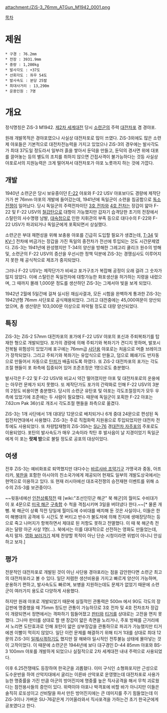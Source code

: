 attachment:/ZiS-3_76mm_ATGun_M1942_0001.png

[[목차]]
= 제원 =
 * 구경 : 76.2mm
 * 전장 : 3931.9mm
 * 중량 : 1,200kg
 * 발사각도 : +37도
 * 선회각도 : 좌우 54도
 * 발사속도 : 분당 25발
 * 최대사거리 : 13,290m
 * 운용인원 : 7명

= 개요 =
정식명칭은 ZiS-3 M1942. [[제2차 세계대전]] 당시 [[소련군]]의 주력 [[대전차포]] 겸 경야포.

원래 개발목적은 경야포였으나 사실상 대전차포로 많이 쓰였다. ZiS-3외에도 많은 소련제 야포들은 기본적으로 대전차전능력을 가지고 있었으나 ZiS-3의 경우에는 발사각도가 최대 37도일 정도라서 일부러 흙을 쌓아서 둔덕을 만들고, 둔덕의 경사면 위에 대포를 끌어놓는 등의 별도의 조치를 취하지 않으면 간접사격이 불가능하다는 것등 사실상 야포로서의 지원능력은 크게 떨어져서 대전차포가 야포 노릇까지 하는 것에 가깝다.

== 개발 ==
1940년 소련군은 당시 보유중이던 [[F-22]] 야포와 F-22 USV 야포보다도 경량에 제작단가가 싼 76mm 야포의 개발에 들어갔는데, 1941년에 독일군이 소련을 침공함으로 [[독소전쟁]]이 일어났다. 당시 독일군의 주력전차이던 [[3호 전차]]와 [[4호 전차]]는 장갑이 얇아 F-22 및 F-22 USV의 [[철갑탄]]으로 대항이 가능했지만 갑자기 습격당한 초기의 전장에서 스탈린의 사수명령 남발, [[대숙청]]으로 인한 지휘관의 부족 등으로 대다수의 F-22와 F-22 USV가 파괴되거나 독일군에게 포획되면서 상실했다.
 
소련군은 부대 재편성을 위해 보충용 야포를 긴급히 도입할 필요가 생겼는데, [[T-34]] 및 [[KV-1]] 전차에 버금가는 장갑을 가진 독일의 중전차가 전선에 투입되는 것도 시간문제였다. ZiS-3는 1941년에 완성했지만 T-34의 양산을 방해한 그레고리 쿨리크 원수의 방해 및, 소련군의 F-22 USV의 증산을 우선시한 정책 덕분에 ZiS-3는 경쟁심사도 이루어지지 못한 채 공식적으로 제조가 중지되었다.
 
그러나 F-22 USV는 제작단가가 비싸고 포가구조가 복잡해 공정이 오래 걸려 그 숫자가 많지 않았다. 이에 스탈린은 독일전차에 대항가능한 화포생산을 허가하는 지령을 내렸으며, 그 때까지 몰래 1,000문 정도를 생산하던 ZiS-3는 그제서야 빛을 보게 되었다.
 
1942년 2월에 5일간에 걸쳐 실시된 재심사결과, 모든 시험을 완벽하게 통과한 ZiS-3는 1942년형 76mm 사단포로 공식채용되었다. 그리고 대전중에는 45,000여문이 양산되었으며, 총 생산량은 103,000문 이상으로 파악될 정도로 대량 양산되었다.

== 특징 ==
ZiS-3는 ZiS-2 57mm 대전차포의 포가에 F-22 USV 야포의 포신과 주퇴복좌기를 탑재한 형으로 개발되었다. 포가의 경량에 의해 주퇴기와 복좌기가 견디지 못하며, 발포시 전복될 위험성이 있었기에 포구에는 76mm급 [[사단]]용 야포로는 처음으로 머즐 브레이크가 장착되었다. 그리고 주퇴기와 복좌기는 유압식으로 만들고, 덤으로 폐쇄기도 반자동으로 만들어서 자동으로 [[탄피]]가 배출되도록 하였다. 또 ZiS-2 대전차포의 포가는 각도조절 핸들이 포 좌측에 집중되어 있어 조준조정은 1명으로도 충분했다.
 
발사각은 F-22 및 F-22 USV와 비교시 약간 떨어졌지만 야포 및 대전차포로의 운용에는 아무런 문제가 되지 못했다. 또 제작단가도 포가의 간략화로 인해 F-22 USV의 3분의 2정도 비용이면 충분했다. 당시의 소련군 유탄포 및 야포는 각도조절장치가 모두 우측에 있었기에 조준에는 두 사람이 필요했다. 때문에 독일군이 포획한 F-22 야포는 7.62cm Pak 36(r)로 개조시 각도조절 핸들을 좌측으로 옮겼다. 
 
ZiS-3는 1개 사단에서 1개 대대당 12문으로 배치되거나 6개 중대 24문으로 편성된 독립전차연대에서 사용했다. ZiS-3는 주로 직접화력 지원용으로 투입되었지만 대전차 전투에도 사용되었다. 또 차량탑재형의 ZiS-3Sh는 [[SU-76]] 경[[대전차 자주포]]의 주포로도 이용되었다. 포탄의 발사속도가 매우 고속이라 착탄 후 발사음이 날 지경이었기 독일군에게 이 포는 '''랏체 밤'''으로 불릴 정도로 공포의 대상이었다.

== 여생 == 
전후 ZiS-3는 예비화포로 퇴역했지만 대다수는 [[바르샤바 조약기구]] 가맹국과 중동, 아프리카, [[북한]]을 포함한 아시아의 친소국가에게 제공되어 현재도 일부의 개발도상국에서는 현역으로 이용하고 있다. 또 현재 러시아에선 대조국전쟁의 승전재현 이벤트를 위해 소수의 ZiS-3를 보관중이다.

~~윗동네에선 [[인천상륙작전]] 때 [wiki:"조선인민군 해군" 북 해군]의 월미도 수비대가 이 포 4문으로 [[미국 해군]] [[구축함]] 수 척을 격침시키며 3일을 버텨냈다 한다.~~[* 물론 개뻥. 북 해군이 상륙 작전 당일에 월미도에 수비대를 배치해 둔 것은 사실이나, 이들은 한미 해병대의 공격에 두 시간도 못 버티고 반수가 불도저에 의해 진지에 생매장당하는 등으로 죽고 나머지가 항복하면서 제대로 된 저항도 못하고 전멸했다. 이 때 북 해군측 전과는 달랑 아군 사살 1명(...). 북에서는 이를 대대적으로 선전하는 영화도 만들었는데, 속지 말자. [http://youtube.com/#/watch?v=VbDG8sAHXy0&desktop_uri=%2Fwatch%3Fv%3DVbDG8sAHXy0 영화 보러가기] 체제 찬양할 목적이 아닌 단순 시청이라면 위법이 아니니 안심하고 보자.]

== 평가 ==
전문적인 대전차포로 개발된 것이 아닌 사단용 경야포라는 점을 감안한다면 소련군 최고의 대전차포라고 볼 수 있다. 일단 저렴한 생산비용을 가지고 빠르게 양산이 가능하며, 운용하기 편하고, 발사속도도 빠르며, 보병을 지원하는데도 문제가 없었기 때문에 소련군이 여러가지 용도로 다양하게 사용했다.

하지만 원래 야포로 개발되었기 때문에 실질적인 관통력은 500m 에서 90도 각도의 장갑판에 명중했을 때 75mm 정도만 관통이 가능하므로 3호 전차 및 4호 전차조차 장갑이 개량되면서 정면에서는 격파하기 힘들어졌고 [[판터]]와 [[티거]]를 상대로는 고전을 면치 못했다. 그나마 판터를 상대로 할 땐 장갑이 얇은 측면을 노리거나, 주포 방패를 근거리에서 노리면 도탄효과로 인해 포탄이 얇은 상부장갑을 관통하므로 파괴가 가능했지만 티거에겐 이빨이 먹히지 않았다. 일단 이런 문제를 해결하기 위해 티거 1대를 상대로 최대 12문의 ZiS-3이 [[일제사격]]하기도 했지만 잘 해봐야 일시적인 전투불능 상태에 몰아넣는 것이 고작이었다. 이 때문에 소련군은 1944년에 보다 대구경인 D-44 85mm 야포와 BS-3 100mm 야포를 개발하게 되었으나 실질적으로 2차 세계대전 내내 주력으로 사용되었다.

이후 6.25전쟁때도 등장하여 한국군을 괴롭혔다. 이미 구식인 소형화포지만 근성으로 도수운반을 하여 산악지대에서 굴리는 이른바 산악포로 운영했는데 대전차포로 사용가능한 명중률을 가진 만큼 아군의 방어진지에 명중률 높은 직사공격을 해서 무척 괴로웠다는 참전용사들의 증언이 있다. 위력이야 야포나 박격포에 비할 바가 아니지만 이들은 솔직히 로또성이고 산비탈을 파서 만든 방어진지에는 큰 데미지를 주기 힘들었는데 이 ZiS-3이나 가벼운 SU-76같은게 기어올라와서 직사포격을 가하는건 초기 한국군에게 공포였다고 한다.
